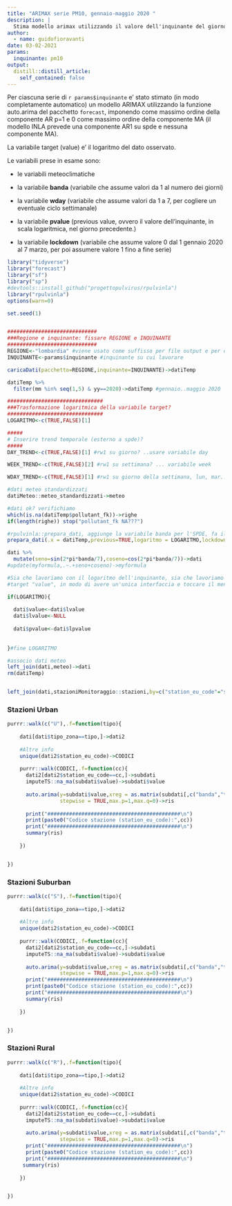 ```yaml
---
title: "ARIMAX serie PM10, gennaio-maggio 2020 "
description: |
  Stima modello arimax utilizzando il valore dell'inquinante del giorno precedente.
author:
  - name: guidofioravanti
date: 03-02-2021
params:
  inquinante: pm10
output:
  distill::distill_article:
    self_contained: false
---
```


Per ciascuna serie di `r params$inquinante`  e' stato stimato (in modo completamente automatico) un modello ARIMAX utilizzando la funzione auto.arima del pacchetto `forecast`, imponendo come massimo ordine della componente AR p=1 e 0 come massimo ordine della componente MA (il modello INLA prevede una componente AR1 su spde e nessuna componente MA).

La variabile target (value) e' il logaritmo del dato osservato.

Le variabili prese in esame sono:

- le variabili meteoclimatiche

- la variabile **banda** (variabile che assume valori da 1 al numero dei giorni)

- la variabile **wday** (variabile che assume valori da 1 a 7, per cogliere un eventuale ciclo settimanale)

- la variabile **pvalue** (previous value, ovvero il valore dell'inquinante, in scala logaritmica, nel giorno precedente.)

- la variabile **lockdown** (variabile che assume valore 0 dal 1 gennaio 2020 al 7 marzo, per poi assumere valore 1 fino a fine serie)

```r
library("tidyverse")
library("forecast")
library("sf")
library("sp")
#devtools::install_github("progettopulvirus/rpulvinla")
library("rpulvinla")
options(warn=0)

set.seed(1)


#############################
###Regione e inquinante: fissare REGIONE e INQUINANTE
#############################
REGIONE<-"lombardia" #viene usato come suffisso per file output e per disegnare la regione nella mesh (solo disegnare, non per costruire la mesh)
INQUINANTE<-params$inquinante #inquinante su cui lavorare 

caricaDati(pacchetto=REGIONE,inquinante=INQUINANTE)->datiTemp

datiTemp %>% 
  filter(mm %in% seq(1,5) & yy==2020)->datiTemp #gennaio..maggio 2020 

###############################
###Trasformazione logaritmica della variabile target?
###############################
LOGARITMO<-c(TRUE,FALSE)[1] 

#####
# Inserire trend temporale (esterno a spde)?
#####
DAY_TREND<-c(TRUE,FALSE)[1] #rw1 su giorno? ..usare variabile day

WEEK_TREND<-c(TRUE,FALSE)[2] #rw1 su settimana? ... variabile week

WDAY_TREND<-c(TRUE,FALSE)[1] #rw1 su giorno della settimana, lun, mar..dom? ... variabile wday  

#dati meteo standardizzati
datiMeteo::meteo_standardizzati->meteo

#dati ok? verifichiamo
which(is.na(datiTemp$pollutant_fk))->righe
if(length(righe)) stop("pollutant_fk NA???")

#rpulvinla::prepara_dati, aggiunge la variabile banda per l'SPDE, fa il logaritmo della variabile value (l'inquinante) e aggiunge la variabile lockdown
prepara_dati(.x = datiTemp,previous=TRUE,logaritmo = LOGARITMO,lockdown = TRUE,wday=WDAY_TREND,day=DAY_TREND,week=WEEK_TREND)->dati

dati %>%
  mutate(seno=sin(2*pi*banda/7),coseno=cos(2*pi*banda/7))->dati
#update(myformula,.~.+seno+coseno)->myformula

#Sia che lavoriamo con il logaritmo dell'inquinante, sia che lavoriamo con la variabile originale, nella creazione dello stack chiamiamo la variabile
#target "value", in modo di avere un'unica interfaccia e toccare il meno possibile il codice

if(LOGARITMO){
  
  dati$value<-dati$lvalue
  dati$lvalue<-NULL
  
  dati$pvalue<-dati$lpvalue
  
  
}#fine LOGARITMO  
```

```r
#associo dati meteo
left_join(dati,meteo)->dati
rm(datiTemp)


left_join(dati,stazioniMonitoraggio::stazioni,by=c("station_eu_code"="station_eu_code"))->dati
```

### Stazioni Urban

```r
purrr::walk(c("U"),.f=function(tipo){
  
    dati[dati$tipo_zona==tipo,]->dati2  
    
    #Altre info
    unique(dati2$station_eu_code)->CODICI
    
    purrr::walk(CODICI,.f=function(cc){
      dati2[dati2$station_eu_code==cc,]->subdati
      imputeTS::na_ma(subdati$value)->subdati$value
    
      auto.arima(y=subdati$value,xreg = as.matrix(subdati[,c("banda","t2m","sp","pblmax","pblmin","wdir","wspeed","tp","ptp","pvalue","lockdown")]),
                 stepwise = TRUE,max.p=1,max.q=0)->ris
      
      print("###########################################\n")
      print(paste0("Codice stazione (station_eu_code):",cc))
      print("###########################################\n")      
      summary(ris)
      
    })


})
```


### Stazioni Suburban

```r
purrr::walk(c("S"),.f=function(tipo){
  
    dati[dati$tipo_zona==tipo,]->dati2  
    
    #Altre info
    unique(dati2$station_eu_code)->CODICI
    
    purrr::walk(CODICI,.f=function(cc){
      dati2[dati2$station_eu_code==cc,]->subdati
      imputeTS::na_ma(subdati$value)->subdati$value
    
      auto.arima(y=subdati$value,xreg = as.matrix(subdati[,c("banda","t2m","sp","pblmax","pblmin","wdir","wspeed","tp","ptp","pvalue","lockdown")]),
                 stepwise = TRUE,max.p=1,max.q=0)->ris
      print("###########################################\n")
      print(paste0("Codice stazione (station_eu_code):",cc))
      print("###########################################\n")  
      summary(ris)
      
    })


})
```

### Stazioni Rural

```r
purrr::walk(c("R"),.f=function(tipo){
  
    dati[dati$tipo_zona==tipo,]->dati2  
    
    #Altre info
    unique(dati2$station_eu_code)->CODICI
    
    purrr::walk(CODICI,.f=function(cc){
      dati2[dati2$station_eu_code==cc,]->subdati
      imputeTS::na_ma(subdati$value)->subdati$value
    
      auto.arima(y=subdati$value,xreg = as.matrix(subdati[,c("banda","t2m","sp","pblmax","pblmin","wdir","wspeed","tp","ptp","pvalue","lockdown")]),
                 stepwise = TRUE,max.p=1,max.q=0)->ris
      print("###########################################\n")
      print(paste0("Codice stazione (station_eu_code):",cc))
      print("###########################################\n")  
     summary(ris)
      
    })


})
```